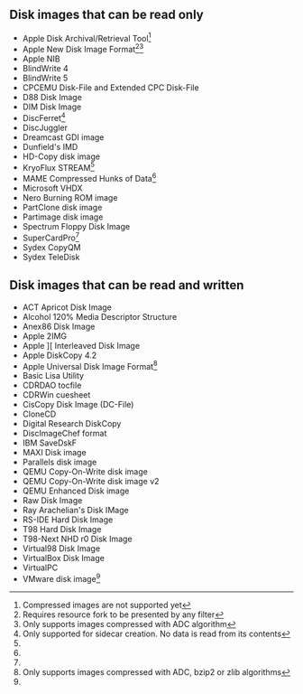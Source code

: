 == Disk images that can be read only ==
* Apple Disk Archival/Retrieval Tool<ref name="nocompress">Compressed images are not supported yet</ref>
* Apple New Disk Image Format<ref>Requires resource fork to be presented by any filter</ref><ref>Only supports images compressed with ADC algorithm</ref>
* Apple NIB
* BlindWrite 4
* BlindWrite 5
* CPCEMU Disk-File and Extended CPC Disk-File
* D88 Disk Image
* DIM Disk Image
* DiscFerret<ref name="flux">Only supported for sidecar creation. No data is read from its contents</ref>
* DiscJuggler
* Dreamcast GDI image
* Dunfield's IMD
* HD-Copy disk image
* KryoFlux STREAM<ref name="flux"/>
* MAME Compressed Hunks of Data<ref name="nocompress"/>
* Microsoft VHDX
* Nero Burning ROM image
* PartClone disk image
* Partimage disk image
* Spectrum Floppy Disk Image
* SuperCardPro<ref name="flux"/>
* Sydex CopyQM
* Sydex TeleDisk

== Disk images that can be read and written ==
* ACT Apricot Disk Image
* Alcohol 120% Media Descriptor Structure
* Anex86 Disk Image
* Apple 2IMG
* Apple &#93;&#91; Interleaved Disk Image
* Apple DiskCopy 4.2
* Apple Universal Disk Image Format<ref>Only supports images compressed with ADC, bzip2 or zlib algorithms</ref>
* Basic Lisa Utility
* CDRDAO tocfile
* CDRWin cuesheet
* CisCopy Disk Image (DC-File)
* CloneCD
* Digital Research DiskCopy
* DiscImageChef format
* IBM SaveDskF
* MAXI Disk image
* Parallels disk image
* QEMU Copy-On-Write disk image
* QEMU Copy-On-Write disk image v2
* QEMU Enhanced Disk image
* Raw Disk Image
* Ray Arachelian's Disk IMage
* RS-IDE Hard Disk Image
* T98 Hard Disk Image
* T98-Next NHD r0 Disk Image
* Virtual98 Disk Image
* VirtualBox Disk Image
* VirtualPC
* VMware disk image<ref name="nocompress"/>

<references/>